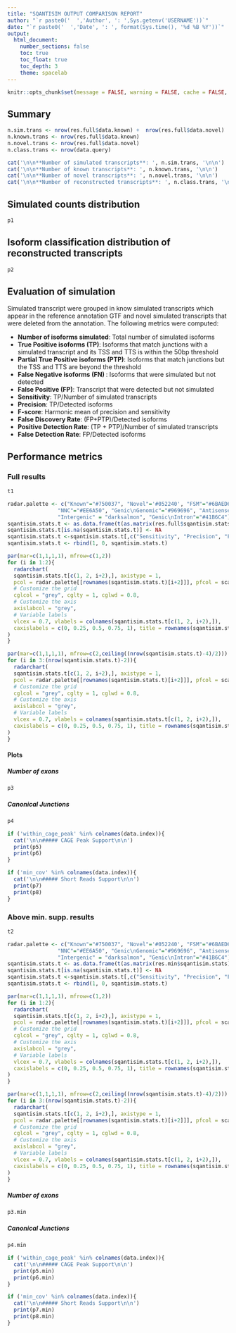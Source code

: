 ```yaml
---
title: "SQANTISIM OUTPUT COMPARISON REPORT"
author: "`r paste0('  ','Author', ': ',Sys.getenv('USERNAME'))`"
date: "`r paste0('  ','Date', ': ', format(Sys.time(), '%d %B %Y'))`"
output:
  html_document:
    number_sections: false
    toc: true
    toc_float: true
    toc_depth: 3
    theme: spacelab
---
```


<!-- Basic setting -->

```r
knitr::opts_chunk$set(message = FALSE, warning = FALSE, cache = FALSE, echo = FALSE)
```

<!-- Report generation -->

## Summary

```r
n.sim.trans <- nrow(res.full$data.known) +  nrow(res.full$data.novel)
n.known.trans <- nrow(res.full$data.known)
n.novel.trans <- nrow(res.full$data.novel)
n.class.trans <- nrow(data.query)

cat('\n\n**Number of simulated transcripts**: ', n.sim.trans, '\n\n')
cat('\n\n**Number of known transcripts**: ', n.known.trans, '\n\n')
cat('\n\n**Number of novel transcripts**: ', n.novel.trans, '\n\n')
cat('\n\n**Number of reconstructed transcripts**: ', n.class.trans, '\n\n')
```

## Simulated counts distribution

```r
p1
```

## Isoform classification distribution of reconstructed transcripts

```r
p2
```

## Evaluation of simulation 

Simulated transcript were grouped in know simulated transcripts which appear in the reference annotation GTF and novel simulated transcripts that were deleted from the annotation. The following metrics were computed:

- **Number of isoforms simulated**: Total number of simulated isoforms
- **True Positive isoforms (TP)**: Isoforms that match junctions with a simulated transcript and its TSS and TTS is within the 50bp threshold
- **Partial True Positive isoforms (PTP)**: Isoforms that match junctions but the TSS and TTS are beyond the threshold
- **False Negative isoforms (FN) **: Isoforms that were simulated but not detected
- **False Positive (FP)**: Transcript that were detected but not simulated
- **Sensitivity**: TP/Number of simulated transcripts
- **Precision**: TP/Detected isoforms
- **F-score**: Harmonic mean of precision and sensitivity
- **False Discovery Rate**: (FP+PTP)/Detected isoforms
- **Positive Detection Rate**: (TP + PTP)/Number of simulated transcripts
- **False Detection Rate**: FP/Detected isoforms

## Performance metrics {.tabset}

### Full results

```r
t1
```

```r
radar.palette <- c("Known"="#750037", "Novel"='#052240', "FSM"="#6BAED6", "ISM"="#FC8D59", "NIC"="#78C679", 
                "NNC"="#EE6A50", "Genic\nGenomic"="#969696", "Antisense"="#66C2A4", "Fusion"="goldenrod1",
                "Intergenic" = "darksalmon", "Genic\nIntron"="#41B6C4")
sqantisim.stats.t <- as.data.frame(t(as.matrix(res.full$sqantisim.stats)))
sqantisim.stats.t[is.na(sqantisim.stats.t)] <- NA
sqantisim.stats.t <-sqantisim.stats.t[,c("Sensitivity", "Precision", "F-score", "False_Discovery_Rate", "Positive_Detection_Rate", "False_Detection_Rate")]
sqantisim.stats.t <- rbind(1, 0, sqantisim.stats.t)

par(mar=c(1,1,1,1), mfrow=c(1,2))
for (i in 1:2){
  radarchart(
  sqantisim.stats.t[c(1, 2, i+2),], axistype = 1,
  pcol = radar.palette[[rownames(sqantisim.stats.t)[i+2]]], pfcol = scales::alpha(radar.palette[[rownames(sqantisim.stats.t)[i+2]]], 0.5), plwd = 2, plty = 1,
  # Customize the grid
  cglcol = "grey", cglty = 1, cglwd = 0.8,
  # Customize the axis
  axislabcol = "grey", 
  # Variable labels
  vlcex = 0.7, vlabels = colnames(sqantisim.stats.t[c(1, 2, i+2),]),
  caxislabels = c(0, 0.25, 0.5, 0.75, 1), title = rownames(sqantisim.stats.t)[i+2]
)
}

par(mar=c(1,1,1,1), mfrow=c(2,ceiling((nrow(sqantisim.stats.t)-4)/2)))
for (i in 3:(nrow(sqantisim.stats.t)-2)){
  radarchart(
  sqantisim.stats.t[c(1, 2, i+2),], axistype = 1,
  pcol = radar.palette[[rownames(sqantisim.stats.t)[i+2]]], pfcol = scales::alpha(radar.palette[[rownames(sqantisim.stats.t)[i+2]]], 0.5), plwd = 2, plty = 1,
  # Customize the grid
  cglcol = "grey", cglty = 1, cglwd = 0.8,
  # Customize the axis
  axislabcol = "grey", 
  # Variable labels
  vlcex = 0.7, vlabels = colnames(sqantisim.stats.t[c(1, 2, i+2),]),
  caxislabels = c(0, 0.25, 0.5, 0.75, 1), title = rownames(sqantisim.stats.t)[i+2]
)
}
```

#### Plots {.tabset}

##### Number of exons

```r
p3
```

##### Canonical Junctions

```r
p4
```

```r
if ('within_cage_peak' %in% colnames(data.index)){
  cat('\n\n##### CAGE Peak Support\n\n')
  print(p5)
  print(p6)
}

if ('min_cov' %in% colnames(data.index)){
  cat('\n\n##### Short Reads Support\n\n')
  print(p7)
  print(p8)
}
```

### Above min. supp. results

```r
t2
```

```r
radar.palette <- c("Known"="#750037", "Novel"='#052240', "FSM"="#6BAED6", "ISM"="#FC8D59", "NIC"="#78C679", 
                "NNC"="#EE6A50", "Genic\nGenomic"="#969696", "Antisense"="#66C2A4", "Fusion"="goldenrod1",
                "Intergenic" = "darksalmon", "Genic\nIntron"="#41B6C4")
sqantisim.stats.t <- as.data.frame(t(as.matrix(res.min$sqantisim.stats)))
sqantisim.stats.t[is.na(sqantisim.stats.t)] <- NA
sqantisim.stats.t <-sqantisim.stats.t[,c("Sensitivity", "Precision", "F-score", "False_Discovery_Rate", "Positive_Detection_Rate", "False_Detection_Rate")]
sqantisim.stats.t <- rbind(1, 0, sqantisim.stats.t)

par(mar=c(1,1,1,1), mfrow=c(1,2))
for (i in 1:2){
  radarchart(
  sqantisim.stats.t[c(1, 2, i+2),], axistype = 1,
  pcol = radar.palette[[rownames(sqantisim.stats.t)[i+2]]], pfcol = scales::alpha(radar.palette[[rownames(sqantisim.stats.t)[i+2]]], 0.5), plwd = 2, plty = 1,
  # Customize the grid
  cglcol = "grey", cglty = 1, cglwd = 0.8,
  # Customize the axis
  axislabcol = "grey", 
  # Variable labels
  vlcex = 0.7, vlabels = colnames(sqantisim.stats.t[c(1, 2, i+2),]),
  caxislabels = c(0, 0.25, 0.5, 0.75, 1), title = rownames(sqantisim.stats.t)[i+2]
)
}

par(mar=c(1,1,1,1), mfrow=c(2,ceiling((nrow(sqantisim.stats.t)-4)/2)))
for (i in 3:(nrow(sqantisim.stats.t)-2)){
  radarchart(
  sqantisim.stats.t[c(1, 2, i+2),], axistype = 1,
  pcol = radar.palette[[rownames(sqantisim.stats.t)[i+2]]], pfcol = scales::alpha(radar.palette[[rownames(sqantisim.stats.t)[i+2]]], 0.5), plwd = 2, plty = 1,
  # Customize the grid
  cglcol = "grey", cglty = 1, cglwd = 0.8,
  # Customize the axis
  axislabcol = "grey", 
  # Variable labels
  vlcex = 0.7, vlabels = colnames(sqantisim.stats.t[c(1, 2, i+2),]),
  caxislabels = c(0, 0.25, 0.5, 0.75, 1), title = rownames(sqantisim.stats.t)[i+2]
)
}
```

##### Number of exons

```r
p3.min
```

##### Canonical Junctions

```r
p4.min
```

```r
if ('within_cage_peak' %in% colnames(data.index)){
  cat('\n\n##### CAGE Peak Support\n\n')
  print(p5.min)
  print(p6.min)
}

if ('min_cov' %in% colnames(data.index)){
  cat('\n\n##### Short Reads Support\n\n')
  print(p7.min)
  print(p8.min)
}
```
